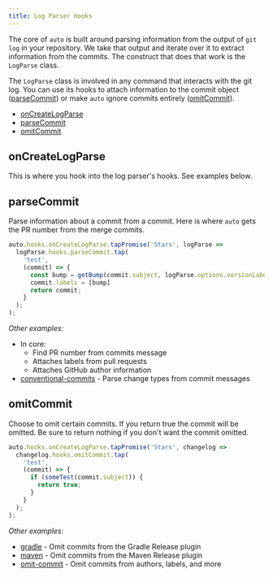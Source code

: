 ```yaml
---
title: Log Parser Hooks
---
```


The core of `auto` is built around parsing information from the output of `git log` in your repository.
We take that output and iterate over it to extract information from the commits.
The construct that does that work is the `LogParse` class.

The `LogParse` class is involved in any command that interacts with the git log.
You can use its hooks to attach information to the commit object ([parseCommit](#parsecommit)) or make `auto` ignore commits entirely ([omitCommit](#omitcommit)).

- [onCreateLogParse](#oncreatelogparse)
- [parseCommit](#parsecommit)
- [omitCommit](#omitcommit)

## onCreateLogParse

This is where you hook into the log parser's hooks.
See examples below.

## parseCommit

Parse information about a commit from a commit.
Here is where `auto` gets the PR number from the merge commits.

```ts
auto.hooks.onCreateLogParse.tapPromise('Stars', logParse =>
  logParse.hooks.parseCommit.tap(
    'test',
    (commit) => {
      const bump = getBump(commit.subject, logParse.options.versionLabels);
      commit.labels = [bump]
      return commit;
    }
  );
);
```

_Other examples:_

- In core:
  - Find PR number from commits message
  - Attaches labels from pull requests
  - Attaches GitHub author information
- [conventional-commits](../generated/conventional-commits) - Parse change types from commit messages

## omitCommit

Choose to omit certain commits.
If you return true the commit will be omitted.
Be sure to return nothing if you don't want the commit omitted.

```ts
auto.hooks.onCreateLogParse.tapPromise('Stars', changelog =>
  changelog.hooks.omitCommit.tap(
    'test',
    (commit) => {
      if (someTest(commit.subject)) {
        return true;
      }
    }
  );
);
```

_Other examples:_

- [gradle](../generated/gradle) - Omit commits from the Gradle Release plugin
- [maven](../generated/maven) - Omit commits from the Maven Release plugin
- [omit-commit](../generated/omit-commit) - Omit commits from authors, labels, and more
